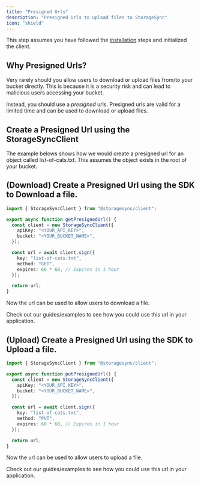 ```yaml
---
title: "Presigned Urls"
description: "Presigned Urls to upload files to StorageSync"
icon: "shield"
---
```


This step assumes you have followed the [installation](/sdks/typescript/installation) steps and initialized the client.

## Why Presigned Urls?

Very rarely should you allow users to download or upload files from/to your bucket directly. This is because it is a security risk and can lead to malicious users accessing your bucket.

Instead, you should use a _presigned_ urls. Presigned urls are valid for a limited time and can be used to download or upload files.

## Create a Presigned Url using the StorageSyncClient

The example belows shows how we would create a presigned url for an object called list-of-cats.txt. This assumes the object exists in the root of your bucket.

## (Download) Create a Presigned Url using the SDK to Download a file.

```ts index.ts
import { StorageSyncClient } from "@storagesync/client";

export async function getPresignedUrl() {
  const client = new StorageSyncClient({
    apiKey: "<YOUR_API_KEY>",
    bucket: "<YOUR_BUCKET_NAME>",
  });

  const url = await client.sign({
    key: "list-of-cats.txt",
    method: "GET",
    expires: 60 * 60, // Expires in 1 hour
  });

  return url;
}
```

Now the url can be used to allow users to download a file.

Check out our guides/examples to see how you could use this url in your application.

## (Upload) Create a Presigned Url using the SDK to Upload a file.

```ts index.ts
import { StorageSyncClient } from "@storagesync/client";

export async function putPresignedUrl() {
  const client = new StorageSyncClient({
    apiKey: "<YOUR_API_KEY>",
    bucket: "<YOUR_BUCKET_NAME>",
  });

  const url = await client.sign({
    key: "list-of-cats.txt",
    method: "PUT",
    expires: 60 * 60, // Expires in 1 hour
  });

  return url;
}
```

Now the url can be used to allow users to upload a file.

Check out our guides/examples to see how you could use this url in your application.
